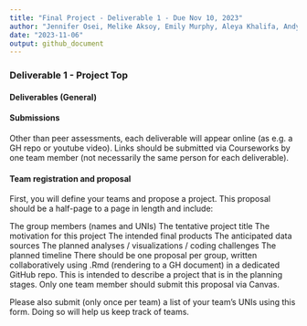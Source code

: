 ```yaml
---
title: "Final Project - Deliverable 1 - Due Nov 10, 2023"
author: "Jennifer Osei, Melike Aksoy, Emily Murphy, Aleya Khalifa, Andy Turner"
date: "2023-11-06"
output: github_document
---
```

##########################################################################
### Deliverable 1 - Project Top 
##########################################################################

#### Deliverables (General)
#### Submissions

Other than peer assessments, each deliverable will appear online (as e.g. a GH repo or youtube video). Links should be submitted via Courseworks by one team member (not necessarily the same person for each deliverable).

#### Team registration and proposal
First, you will define your teams and propose a project. This proposal should be a half-page to a page in length and include:

The group members (names and UNIs)
The tentative project title
The motivation for this project
The intended final products
The anticipated data sources
The planned analyses / visualizations / coding challenges
The planned timeline
There should be one proposal per group, written collaboratively using .Rmd (rendering to a GH document) in a dedicated GitHub repo. This is intended to describe a project that is in the planning stages. Only one team member should submit this proposal via Canvas.

Please also submit (only once per team) a list of your team’s UNIs using this form. Doing so will help us keep track of teams.

